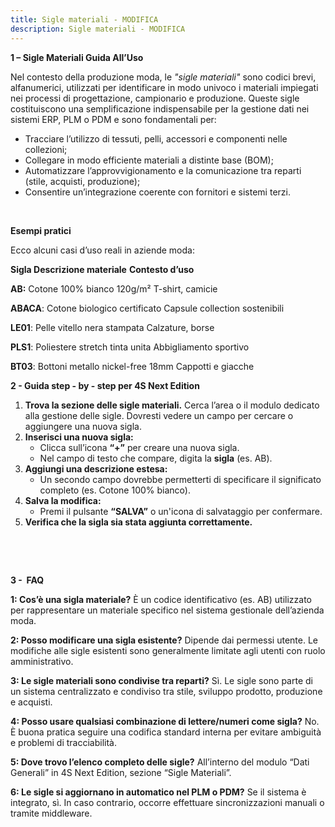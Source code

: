 ```yaml
---
title: Sigle materiali - MODIFICA
description: Sigle materiali - MODIFICA
---
```


**1 – Sigle Materiali Guida All’Uso**

Nel contesto della produzione moda, le *"sigle materiali"* sono codici brevi, alfanumerici, utilizzati per identificare in modo univoco i materiali impiegati nei processi di progettazione, campionario e produzione. Queste sigle costituiscono una semplificazione indispensabile per la gestione dati nei sistemi ERP, PLM o PDM e sono fondamentali per:

* Tracciare l’utilizzo di tessuti, pelli, accessori e componenti nelle collezioni;
* Collegare in modo efficiente materiali a distinte base (BOM);
* Automatizzare l’approvvigionamento e la comunicazione tra reparti (stile, acquisti, produzione);
* Consentire un’integrazione coerente con fornitori e sistemi terzi.

 

**Esempi pratici**

Ecco alcuni casi d’uso reali in aziende moda:

**Sigla Descrizione materiale** 							**Contesto d’uso**

**AB:** Cotone 100% bianco 120g/m²							T-shirt, camicie

**ABACA**: Cotone biologico certificato						Capsule collection sostenibili

**LE01**: Pelle vitello nera stampata							Calzature, borse

**PLS1**: Poliestere stretch tinta unita						Abbigliamento sportivo

**BT03**: Bottoni metallo nickel-free 18mm					Cappotti e giacche



**2 - Guida step - by - step per 4S Next Edition**

1. **Trova la sezione delle sigle materiali.**
   Cerca l’area o il modulo dedicato alla gestione delle sigle. Dovresti vedere un campo per cercare o aggiungere una nuova sigla.
2. **Inserisci una nuova sigla:**
   * Clicca sull’icona **“+”** per creare una nuova sigla.
   * Nel campo di testo che compare, digita la **sigla** (es. AB).
3. **Aggiungi una descrizione estesa:**
   * Un secondo campo dovrebbe permetterti di specificare il significato completo (es. Cotone 100% bianco).
4. **Salva la modifica:**
   * Premi il pulsante **“SALVA”** o un'icona di salvataggio per confermare.
5. **Verifica che la sigla sia stata aggiunta correttamente.**

 

 

**3 -  FAQ**

**1: Cos’è una sigla materiale?**
È un codice identificativo (es. AB) utilizzato per rappresentare un materiale specifico nel sistema gestionale dell’azienda moda.

**2: Posso modificare una sigla esistente?**
Dipende dai permessi utente. Le modifiche alle sigle esistenti sono generalmente limitate agli utenti con ruolo amministrativo.

**3: Le sigle materiali sono condivise tra reparti?**
Sì. Le sigle sono parte di un sistema centralizzato e condiviso tra stile, sviluppo prodotto, produzione e acquisti.

**4: Posso usare qualsiasi combinazione di lettere/numeri come sigla?**
No. È buona pratica seguire una codifica standard interna per evitare ambiguità e problemi di tracciabilità.

**5: Dove trovo l’elenco completo delle sigle?**
All’interno del modulo “Dati Generali” in 4S Next Edition, sezione “Sigle Materiali”.

**6: Le sigle si aggiornano in automatico nel PLM o PDM?**
Se il sistema è integrato, sì. In caso contrario, occorre effettuare sincronizzazioni manuali o tramite middleware.